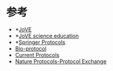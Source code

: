 # 参考 {.unnumbered}

-   \*[JoVE](https://www.jove.com/cn/)
-   \*[JoVE science education](https://www.jove.com/cn/science-education-library)
-   \*[Springer Protocols](https://experiments.springernature.com/)
-   [Bio-protocol](https://bio-protocol.org/cn)
-   [Current Protocols](https://currentprotocols.onlinelibrary.wiley.com/)
-   [Nature Protocols-Protocol Exchange](https://protocolexchange.researchsquare.com/)
